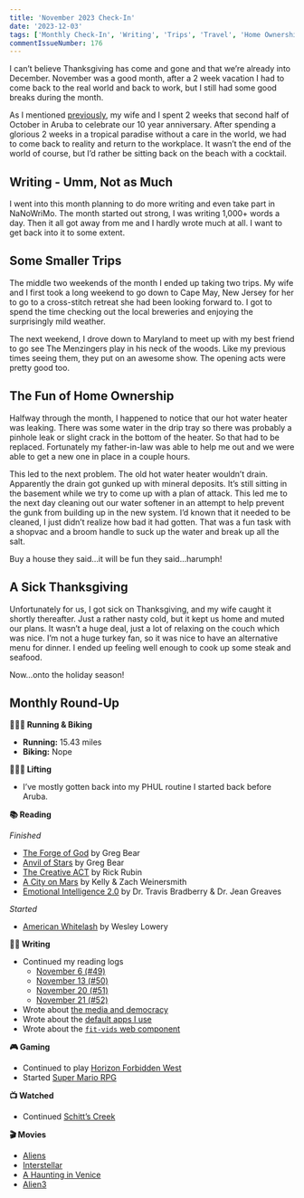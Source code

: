 ```yaml
---
title: 'November 2023 Check-In'
date: '2023-12-03'
tags: ['Monthly Check-In', 'Writing', 'Trips', 'Travel', 'Home Ownership']
commentIssueNumber: 176
---
```


I can’t believe Thanksgiving has come and gone and that we’re already into December. November was a good month, after a 2 week vacation I had to come back to the real world and back to work, but I still had some good breaks during the month.

As I mentioned [previously](https://kpwags.com/posts/2023/10/29/aruba), my wife and I spent 2 weeks that second half of October in Aruba to celebrate our 10 year anniversary. After spending a glorious 2 weeks in a tropical paradise without a care in the world, we had to come back to reality and return to the workplace. It wasn’t the end of the world of course, but I’d rather be sitting back on the beach with a cocktail.

## Writing - Umm, Not as Much

I went into this month planning to do more writing and even take part in NaNoWriMo. The month started out strong, I was writing 1,000+ words a day. Then it all got away from me and I hardly wrote much at all. I want to get back into it to some extent.

## Some Smaller Trips

The middle two weekends of the month I ended up taking two trips. My wife and I first took a long weekend to go down to Cape May, New Jersey for her to go to a cross-stitch retreat she had been looking forward to. I got to spend the time checking out the local breweries and enjoying the surprisingly mild weather.

The next weekend, I drove down to Maryland to meet up with my best friend to go see The Menzingers play in his neck of the woods. Like my previous times seeing them, they put on an awesome show. The opening acts were pretty good too.

## The Fun of Home Ownership

Halfway through the month, I happened to notice that our hot water heater was leaking. There was some water in the drip tray so there was probably a pinhole leak or slight crack in the bottom of the heater. So that had to be replaced. Fortunately my father-in-law was able to help me out and we were able to get a new one in place in a couple hours.

This led to the next problem. The old hot water heater wouldn’t drain. Apparently the drain got gunked up with mineral deposits. It’s still sitting in the basement while we try to come up with a plan of attack. This led me to the next day cleaning out our water softener in an attempt to help prevent the gunk from building up in the new system. I’d known that it needed to be cleaned, I just didn’t realize how bad it had gotten. That was a fun task with a shopvac and a broom handle to suck up the water and break up all the salt.

Buy a house they said…it will be fun they said…harumph!

## A Sick Thanksgiving

Unfortunately for us, I got sick on Thanksgiving, and my wife caught it shortly thereafter. Just a rather nasty cold, but it kept us home and muted our plans. It wasn’t a huge deal, just a lot of relaxing on the couch which was nice. I’m not a huge turkey fan, so it was nice to have an alternative menu for dinner. I ended up feeling well enough to cook up some steak and seafood.

Now…onto the holiday season!

## Monthly Round-Up

**🏃🏼‍♂️ Running & Biking**

* **Running:** 15.43 miles
* **Biking:** Nope

**🏋🏼‍♂️ Lifting**

* I’ve mostly gotten back into my PHUL routine I started back before Aruba.

**📚 Reading**

*Finished*
* [The Forge of God](https://bookshop.org/p/books/the-forge-of-god-greg-bear/7252312) by Greg Bear
* [Anvil of Stars](https://bookshop.org/p/books/anvil-of-stars-greg-bear/7252548) by Greg Bear
* [The Creative ACT](https://bookshop.org/p/books/the-creative-act-a-way-of-being-rick-rubin/18543579?ean=9780593652886) by Rick Rubin
* [A City on Mars](https://bookshop.org/p/books/a-city-on-mars-can-we-settle-space-should-we-settle-space-and-have-we-really-thought-this-through-zach-weinersmith/19777591?ean=9781984881724) by Kelly & Zach Weinersmith
* [Emotional Intelligence 2.0](https://bookshop.org/p/books/emotional-intelligence-2-0-with-access-code-travis-bradberry/1516289?ean=9780974320625) by Dr. Travis Bradberry & Dr. Jean Greaves

*Started*
* [American Whitelash](https://bookshop.org/p/books/whitelash-hope-and-horror-in-a-changing-america-wesley-lowery/17944198?ean=9780358393269) by Wesley Lowery

**✍🏻 Writing**

* Continued my reading logs
  * [November 6 \(\#49\)](https://kpwags.com/reading-log/49)
  * [November 13 \(\#50\)](https://kpwags.com/reading-log/50)
  * [November 20 \(\#51\)](https://kpwags.com/reading-log/51)
  * [November 21 \(\#52\)](https://kpwags.com/reading-log/52)
* Wrote about [the media and democracy](https://kpwags.com/posts/2023/11/21/the-media-and-protecting-democracy)
* Wrote about the [default apps I use](https://kpwags.com/posts/2023/11/27/default-apps)
* Wrote about the [`fit-vids` web component](https://kpwags.com/posts/2023/11/30/fitvids)

**🎮 Gaming**

* Continued to play [Horizon Forbidden West](https://www.playstation.com/en-us/games/horizon-forbidden-west/)
* Started [Super Mario RPG](https://www.nintendo.com/us/store/products/super-mario-rpg-switch/)

**📺 Watched**

* Continued [Schitt’s Creek](https://www.imdb.com/title/tt3526078/)

**🎬 Movies**

* [Aliens](https://www.imdb.com/title/tt0090605/)
* [Interstellar](https://www.imdb.com/title/tt0816692/)
* [A Haunting in Venice](https://www.imdb.com/title/tt22687790/)
* [Alien3](https://www.imdb.com/title/tt0103644/)
